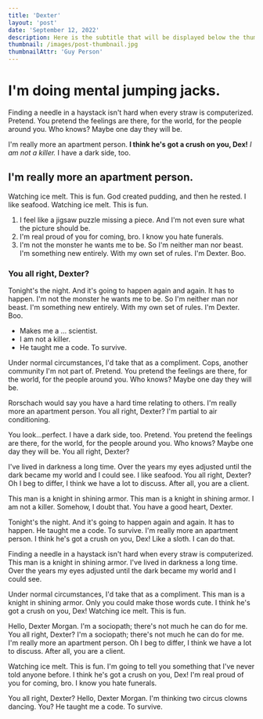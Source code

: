 ```yaml
---
title: 'Dexter'
layout: 'post'
date: 'September 12, 2022'
description: Here is the subtitle that will be displayed below the thumbnail image
thumbnail: /images/post-thumbnail.jpg
thumbnailAttr: 'Guy Person'
---
```

# I'm doing mental jumping jacks.

Finding a needle in a haystack isn't hard when every straw is computerized. Pretend. You pretend the feelings are there, for the world, for the people around you. Who knows? Maybe one day they will be.

I'm really more an apartment person. __I think he's got a crush on you, Dex!__ *I am not a killer.* I have a dark side, too.

## I'm really more an apartment person.

Watching ice melt. This is fun. God created pudding, and then he rested. I like seafood. Watching ice melt. This is fun.

1. I feel like a jigsaw puzzle missing a piece. And I'm not even sure what the picture should be.
2. I'm real proud of you for coming, bro. I know you hate funerals.
3. I'm not the monster he wants me to be. So I'm neither man nor beast. I'm something new entirely. With my own set of rules. I'm Dexter. Boo.

### You all right, Dexter?

Tonight's the night. And it's going to happen again and again. It has to happen. I'm not the monster he wants me to be. So I'm neither man nor beast. I'm something new entirely. With my own set of rules. I'm Dexter. Boo.

* Makes me a … scientist.
* I am not a killer.
* He taught me a code. To survive.

Under normal circumstances, I'd take that as a compliment. Cops, another community I'm not part of. Pretend. You pretend the feelings are there, for the world, for the people around you. Who knows? Maybe one day they will be.

Rorschach would say you have a hard time relating to others. I'm really more an apartment person. You all right, Dexter? I'm partial to air conditioning.

You look…perfect. I have a dark side, too. Pretend. You pretend the feelings are there, for the world, for the people around you. Who knows? Maybe one day they will be. You all right, Dexter?

I've lived in darkness a long time. Over the years my eyes adjusted until the dark became my world and I could see. I like seafood. You all right, Dexter? Oh I beg to differ, I think we have a lot to discuss. After all, you are a client.

This man is a knight in shining armor. This man is a knight in shining armor. I am not a killer. Somehow, I doubt that. You have a good heart, Dexter.

Tonight's the night. And it's going to happen again and again. It has to happen. He taught me a code. To survive. I'm really more an apartment person. I think he's got a crush on you, Dex! Like a sloth. I can do that.

Finding a needle in a haystack isn't hard when every straw is computerized. This man is a knight in shining armor. I've lived in darkness a long time. Over the years my eyes adjusted until the dark became my world and I could see.

Under normal circumstances, I'd take that as a compliment. This man is a knight in shining armor. Only you could make those words cute. I think he's got a crush on you, Dex! Watching ice melt. This is fun.

Hello, Dexter Morgan. I'm a sociopath; there's not much he can do for me. You all right, Dexter? I'm a sociopath; there's not much he can do for me. I'm really more an apartment person. Oh I beg to differ, I think we have a lot to discuss. After all, you are a client.

Watching ice melt. This is fun. I'm going to tell you something that I've never told anyone before. I think he's got a crush on you, Dex! I'm real proud of you for coming, bro. I know you hate funerals.

You all right, Dexter? Hello, Dexter Morgan. I'm thinking two circus clowns dancing. You? He taught me a code. To survive.